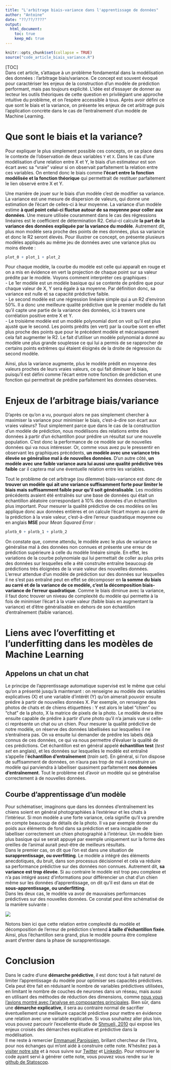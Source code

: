 ```yaml
---
title: "L'arbitrage biais-variance dans l'apprentissage de données"
author: "Antoine"
date: "??/??/????"
output: 
  html_document:
    toc: true
    keep_md: true
---
```


```r
knitr::opts_chunk$set(collapse = TRUE)
source("code_article_biais_variance.R")
```

[TOC]\
Dans cet article, s'attaque à un problème fondamental dans la modélisation des données : l'arbitrage biais/variance. Ce concept est souvent évoqué pour caractériser les enjeux de la construction d'un modèle de prédiction performant, mais pas toujours explicité. L'idée est d'essayer de donner au lecteur les outils théoriques de cette question en privilégiant une approche intuitive du problème, et on l'espère accessible à tous. Après avoir défini ce que sont le biais et la variance, on présente les enjeux de cet arbitrage puis l'application concrète dans le cas de l'entraînement d'un modèle de Machine Learning.

# Que sont le biais et la variance?

Pour expliquer le plus simplement possible ces concepts, on se place dans le contexte de l'observation de deux variables `Y` et `X`. Dans le cas d'une modélisation d'une relation entre X et Y, le biais d'un estimateur est son écart avec sa "vraie" valeur si on observait parfaitement la relation entre ces variables. On entend donc le biais comme __l'écart entre la fonction modélisée et la fonction théorique__ qui permettrait de restituer parfaitement le lien observé entre X et Y. 

Une manière de jouer sur le biais d'un modèle c'est de modifier sa variance. La variance est une mesure de dispersion de valeurs, qui donne une estimation de l'écart de celles-ci à leur moyenne. La variance d'un modèle estime **à quel point celui-ci fluctue autour de sa moyenne pour coller aux données**. Une mesure utilisée couramment dans le cas des régressions linéaires est le coefficient de détermination R2. Celui-ci calcule **la part de la variance des données expliquée par la variance du modèle**. Autrement dit, plus mon modèle sera proche des points de mes données, plus sa variance et donc le R2 seront élevés. Pour illustrer ce concept, on présente plusieurs modèles appliqués au même jeu de données avec une variance plus ou moins élevée :

```r
plot_0 + plot_1 + plot_2
```

Pour chaque modèle, la courbe du modèle est celle qui apparaît en rouge et on a mis en évidence en vert la projection de chaque point sur sa valeur prédite par le modèle. Voyons comment interpréter ces graphiques :\
- Le 1er modèle est un modèle basique qui se contente de prédire que pour chaque valeur de X, Y sera égale à sa moyenne. Par définition donc, sa variance est nulle et sa capacité prédictive faible.\
- Le second modèle est une régression linéaire simple qui a un R2 d'environ 50%. Il a donc une meilleure qualité prédictive que le premier modèle du fait qu'il capte une partie de la variance des données, ici à travers une corrélation positive entre X et Y.\
- Le troisième modèle est un modèle polynomial dont on voit qu'il est plus ajusté que le second. Les points prédits (en vert) par la courbe sont en effet plus proche des points que pour le précédent modèle et mécaniquement cela fait augmenter le R2. Le fait d'utiliser un modèle polynomial a donné au modèle une plus grande souplesse ce qui lui a permis de se rapprocher de certains points extrêmes qui étaient éloignés de la droite de régression du second modèle.\  

Ainsi, plus la variance augmente, plus le modèle prédit en moyenne des valeurs proches de leurs vraies valeurs, ce qui fait diminuer le biais, puisqu'il est défini comme l'écart entre notre fonction de prédiction et une fonction qui permettrait de prédire parfaitement les données observées.  


# Enjeux de l'arbitrage biais/variance

D'après ce qu'on a vu, pourquoi alors ne pas simplement chercher à maximiser la variance pour minimiser le biais, c'est-à-dire son écart aux vraies valeurs? Tout simplement parce que dans le cas de la construction d'un modèle de prédiction, nous modélisons des relations entre des données à partir d'un échantillon pour prédire un résultat sur une nouvelle population. C'est donc la performance de ce modèle sur de nouvelles données qui va nous intéresser. Or, comme vous avez pu le pressentir en observant les graphiques précédents, __un modèle avec une variance très élevée se généralise mal à de nouvelles données__. D'un autre côté, __un modèle avec une faible variance aura lui aussi une qualité prédictive très faible__ car il captera mal une éventuelle relation entre les variables.

Tout le problème de cet arbitrage (ou dilemme) biais-variance est donc de **trouver un modèle qui ait une variance suffisamment forte pour limiter le biais mais suffisamment faible pour qu'il soit généralisable**. Les modèles précédents avaient été entraînés sur une base de données qui était un échantillon aléatoire correspondant à 10% des données d'un échantillon plus important. Pour mesurer la qualité prédictive de ces modèles on les applique donc aux données entières et on calcule l'écart moyen au carré de la prédiction à la vraie valeur, c'est-à-dire l'erreur quadratique moyenne ou en anglais **MSE** pour *Mean Squared Error* :

```r
plotb_0 + plotb_1 + plotb_2
```

On constate que, comme attendu, le modèle avec le plus de variance se généralise mal à des données non connues et présente une erreur de prédiction supérieure à celle du modèle linéaire simple. En effet, les variations de la courbe polynomiale qui lui permettait de coller au plus près des données sur lesquelles elle a été construite entraîne beaucoup de prédictions très éloignées de la vraie valeur des nouvelles données.  
L'erreur attendue d'un modèle de prédiction sur des données sur lesquelles il ne s'est pas entraîné peut en effet se décomposer en __la somme du biais au carré et de la variance de ce modèle, c'est la décomposition biais-variance de l'erreur quadratique__. Comme le biais diminue avec la variance, il faut donc trouver un niveau de complexité du modèle qui permette à la fois de minimiser l'écart à la vraie valeur (faible biais en augmentant la variance) et d'être généralisable en dehors de son échantillon d'entraînement (faible variance).

# Liens avec l'overfitting et l'underfitting dans les modèles de Machine Learning

## Appelons un chat un chat

Le principe de l'apprentissage automatique supervisé est le même que celui qu'on a présenté jusqu'à maintenant : on renseigne au modèle des variables explicatives (X) et une variable d'intérêt (Y) qu'on aimerait pouvoir ensuite prédire à partir de nouvelles données X. Par exemple, on renseigne des photos de chats et de chiens étiquettées : Y est alors le label "chien" ou "chat" de la photo, X la matrice de pixels de la photo. Le modèle devra être ensuite capable de prédire à partir d'une photo qu'il n'a jamais vue si celle-ci représente un chat ou un chien. Pour mesurer la qualité prédictive de notre modèle, on réserve des données labellisées sur lesquelles il ne s'entraînera pas. On va ensuite lui demander de prédire les labels déjà connus de ces données, ce qui va nous permettre d'évaluer la qualité de ces prédictions. Cet échantillon est en général appelé **échantillon test** (*test set* en anglais), et les données sur lesquelles le modèle est entraîné s'appelle l'**échantillon d'entraînement** (*train set*). En général, si l'on dispose de suffisamment de données, on n'aura pas trop de mal à construire un modèle qui parviendra à labelliser quasiment parfaitement **nos données d'entraînement**. Tout le problème est d'avoir un modèle qui se généralise correctement à de nouvelles données.

## Courbe d'apprentissage d'un modèle

Pour schématiser, imaginons que dans les données d'entraînement les chiens soient en général photographiées à l'extérieur et les chats à l'intérieur. Si mon modèle a une forte variance, cela signifie qu'il va prendre en compte beaucoup de détails de la photo. Il va par exemple donner du poids aux éléments de fond dans sa prédiction et sera incapable de labelliser correctement un chien photographié à l'intérieur. Un modèle bien plus basique qui se serait appuyé par exemple uniquement sur la forme des oreilles de l'animal aurait peut-être de meilleurs résultats.\
Dans le premier cas, on dit que l'on est dans une situation de **surapprentissage, ou overfitting**. Le modèle a intégré des éléments anecdotiques, du bruit, dans son processus décisionnel et cela va réduire sa performance prédictive sur des données non connues. Autrement dit, **sa variance est trop élevée**. Si au contraire le modèle est trop peu complexe et n'a pas intégré assez d'informations pour différencier un chat d'un chien même sur les données d'apprentissage, on dit qu'il est dans un état de **sous-apprentissage, ou underfitting**.\
Dans les deux cas, le modèle va avoir de mauvaises performances prédictives sur des nouvelles données. Ce constat peut être schématisé de la manière suivante :

![](images/courb_apprent.png)  

Notons bien ici que cette relation entre complexité du modèle et décomposition de l'erreur de prédiction s'entend __à taille d'échantillon fixée__. Ainsi, plus l'échantillon sera grand, plus le modèle pourra être complexe avant d'entrer dans la phase de surapprentissage.  

# Conclusion  
Dans le cadre d'une __démarche prédictive__, il est donc tout à fait naturel de limiter l'apprentissage du modèle pour optimiser ses capacités prédictives. Cela peut être fait en réduisant le nombre de variables prédictives utilisées, en limitant le nombre de couches de neurones dans un réseau, mais aussi en utilisant des méthodes de réduction des dimensions, comme [nous vous l'avions montré avec l'analyse en composantes principales](https://blog.statoscop.fr/acp-python.html). Bien sûr, dans une __démarche explicative__, il sera au contraire normal de sacrifier éventuellement une meilleure capacité prédictive pour mettre en évidence une relation avec une variable explicative. Si vous souhaitez aller plus loin, vous pouvez parcourir l'excellente étude de [Shmueli, 2010](https://www.stat.berkeley.edu/~aldous/157/Papers/shmueli.pdf) qui expose les enjeux croisés des démarches explicative et prédictive dans la modélisation.  
Il me reste à remercier [Emmanuel Paroissien](https://twitter.com/EParoissien), brillant chercheur de l'Inra, pour nos échanges qui m'ont aidé à construire cette note. N'hésitez pas à [visiter notre site](https://www.statoscop.fr) et à nous suivre sur [Twitter](https://twitter.com/stato_scop) et [Linkedin](https://www.linkedin.com/company/statoscop). Pour retrouver le code ayant servi à générer cette note, vous pouvez vous rendre sur le [github de Statoscop](https://github.com/Statoscop/notebooks-blog).  
